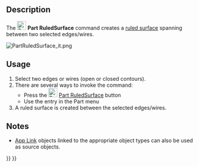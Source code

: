 <languages/>
<translate>

<!--T:5-->
{{Docnav
|[[Part_MakeFace|MakeFace]]
|[[Part_Loft|Loft]]
|[[Part_Workbench|Part]]
|IconL=Part_MakeFace.svg
|IconR=Part_Loft.svg
|IconC=Workbench_Part.svg
}}

<!--T:1-->
{{GuiCommand
|Name=Part RuledSurface
|MenuLocation=Part → RuledSurface
|Workbenches=[[Part_Workbench|Part]]
|SeeAlso=[[Part_MakeFace|Part MakeFace]]
}}

==Description== <!--T:2-->

<!--T:9-->
The [[Image:Part_RuledSurface.svg|24px]] '''Part RuledSurface''' command creates a [https://en.wikipedia.org/wiki/Ruled_surface ruled surface] spanning between two selected edges/wires.

</translate>
[[File:PartRuledSurface_it.png]]
<translate>

==Usage== <!--T:4-->

<!--T:10-->
# Select two edges or wires (open or closed contours).
# There are several ways to invoke the command:
#* Press the [[Image:Part_RuledSurface.svg|24px|link=Part_RuledSurface]] [[Part_RuledSurface|Part RuledSurface]] button
#* Use the {{MenuCommand|Part → RuledSurface}} entry in the Part menu
# A ruled surface is created between the selected edges/wires.

==Notes== <!--T:11-->

<!--T:12-->
* [[App_Link|App Link]] objects linked to the appropriate object types can also be used as source objects.


<!--T:6-->
{{Docnav
|[[Part_MakeFace|MakeFace]]
|[[Part_Loft|Loft]]
|[[Part_Workbench|Part]]
|IconL=Part_MakeFace.svg
|IconR=Part_Loft.svg
|IconC=Workbench_Part.svg
}}

</translate>
{{Part_Tools_navi{{#translation:}}}}
{{Userdocnavi{{#translation:}}}}